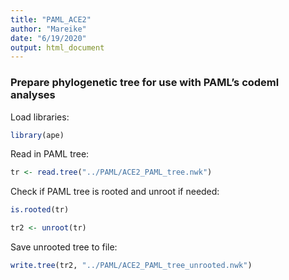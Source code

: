 ```yaml
---
title: "PAML_ACE2"
author: "Mareike"
date: "6/19/2020"
output: html_document
---
```


### Prepare phylogenetic tree for use with PAML's codeml analyses

Load libraries:
```r
library(ape)
```

Read in PAML tree:
```r
tr <- read.tree("../PAML/ACE2_PAML_tree.nwk")
```


Check if PAML tree is rooted and unroot if needed:
```r
is.rooted(tr)
```

```r
tr2 <- unroot(tr)
```

Save unrooted tree to file:
```r
write.tree(tr2, "../PAML/ACE2_PAML_tree_unrooted.nwk")
```

